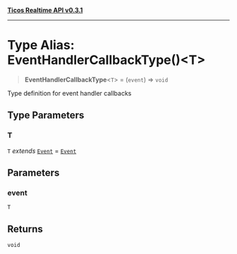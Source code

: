 [**Ticos Realtime API v0.3.1**](../index.mdx)

***

# Type Alias: EventHandlerCallbackType()\<T\>

> **EventHandlerCallbackType**\<`T`\> = (`event`) => `void`

Type definition for event handler callbacks

## Type Parameters

### T

`T` *extends* [`Event`](../interfaces/Event.mdx) = [`Event`](../interfaces/Event.mdx)

## Parameters

### event

`T`

## Returns

`void`
